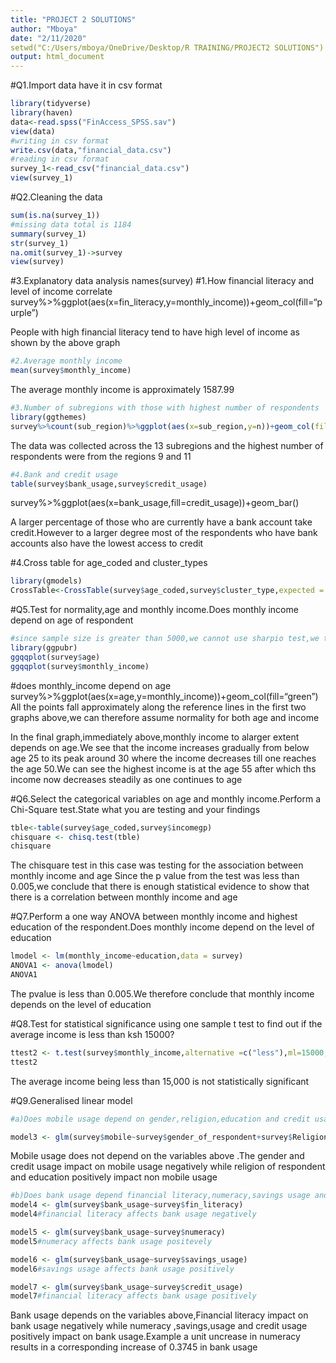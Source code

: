 ---
title: "PROJECT 2 SOLUTIONS"
author: "Mboya"
date: "2/11/2020"
setwd("C:/Users/mboya/OneDrive/Desktop/R TRAINING/PROJECT2 SOLUTIONS")
output: html_document
---

#Q1.Import data have it in csv format
```{r}
library(tidyverse)
library(haven)
data<-read.spss("FinAccess_SPSS.sav")
view(data)
#writing in csv format
write.csv(data,"financial_data.csv")
#reading in csv format
survey_1<-read_csv("financial_data.csv")
view(survey_1)

```

#Q2.Cleaning the data
```{r}
sum(is.na(survey_1))
#missing data total is 1184
summary(survey_1)
str(survey_1)
na.omit(survey_1)->survey
view(survey)
```

#3.Explanatory data analysis
names(survey)
#1.How financial literacy and level of income correlate
survey%>%ggplot(aes(x=fin_literacy,y=monthly_income))+geom_col(fill="purple")

People with high financial literacy tend to have high level of income as shown by the above graph

```{r}
#2.Average monthly income
mean(survey$monthly_income)
```
The average monthly income is  approximately 1587.99

```{r}
#3.Number of subregions with those with highest number of respondents
library(ggthemes)
survey%>%count(sub_region)%>%ggplot(aes(x=sub_region,y=n))+geom_col(fill="yellow")+coord_flip()+theme_economist()
```

The data was collected across the 13 subregions and the highest number of respondents were from the regions 9 and 11

```{r}
#4.Bank and credit usage
table(survey$bank_usage,survey$credit_usage)
```

survey%>%ggplot(aes(x=bank_usage,fill=credit_usage))+geom_bar()

A larger percentage of those who are currently have a bank account take credit.However to a larger degree most of the respondents who have bank accounts also have the lowest access to credit

#4.Cross table for age_coded and cluster_types
```{r}
library(gmodels)
CrossTable<-CrossTable(survey$age_coded,survey$cluster_type,expected = TRUE)
```

#Q5.Test for normality,age and monthly income.Does monthly income depend on age of respondent
```{r}
#since sample size is greater than 5000,we cannot use sharpio test,we therefore use qqplots
library(ggpubr)
ggqqplot(survey$age)
ggqqplot(survey$monthly_income)
```

#does monthly_income depend on age
survey%>%ggplot(aes(x=age,y=monthly_income))+geom_col(fill="green")
 All the points fall approximately along the reference lines in the first two graphs above,we can therefore assume normality for both age and income
 
 In the final graph,immediately above,monthly income to alarger extent depends on age.We see that the  income increases gradually from below age 25 to its peak around 30 where the income decreases till one reaches the age 50.We can see the highest income  is at the age 55 after which ths income now decreases steadily as one continues to age
 
 #Q6.Select the categorical variables on age and monthly income.Perform a Chi-Square test.State what you are testing  and your findings
```{r}
tble<-table(survey$age_coded,survey$incomegp)
chisquare <- chisq.test(tble)
chisquare
```
 
The chisquare test in this case was testing for the association between monthly income and age
Since the p value from the test was less than 0.005,we conclude that there is enough statistical evidence to show that there is a correlation between  monthly income and age

#Q7.Perform a one way ANOVA between monthly income and highest education of the respondent.Does monthly income depend on the level of education
```{r}
lmodel <- lm(monthly_income~education,data = survey)
ANOVA1 <- anova(lmodel)
ANOVA1
```

The pvalue is less than 0.005.We therefore conclude  that monthly income depends on the level of education

#Q8.Test for statistical significance using one sample t test to find out if the average income is less than ksh 15000?
```{r}
ttest2 <- t.test(survey$monthly_income,alternative =c("less"),ml=15000,paired = FALSE,conf.level = 0.95)
ttest2
```

The average income being less than 15,000 is not statistically significant

#Q9.Generalised linear model
```{r}
#a)Does mobile usage depend on gender,religion,education and credit usage?

model3 <- glm(survey$mobile~survey$gender_of_respondent+survey$Religion_respondent+survey$education+survey$credit_usage,family = "binomial",method = "glm.fit")
```
 Mobile usage does not depend on the variables above .The gender and credit usage  impact on mobile usage  negatively  while religion  of respondent and education  positively impact non mobile usage
 
```{r}
#b)Does bank usage depend financial literacy,numeracy,savings usage and credit usage?
model4 <- glm(survey$bank_usage~survey$fin_literacy)
model4#financial literacy affects bank usage negatively

model5 <- glm(survey$bank_usage~survey$numeracy)
model5#numeracy affects bank usage positevely

model6 <- glm(survey$bank_usage~survey$savings_usage)
model6#savings usage affects bank usage positively

model7 <- glm(survey$bank_usage~survey$credit_usage)
model7#financial literacy affects bank usage positively

```
 Bank usage depends on the variables above,Financial literacy impact on bank usage negatively while numeracy ,savings,usage  and credit usage positively impact on bank usage.Example a unit uncrease in numeracy results in a corresponding increase of 0.3745 in bank usage
